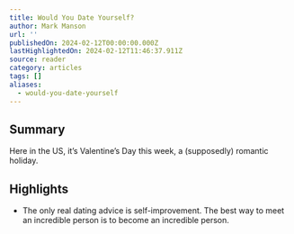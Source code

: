 ```yaml
---
title: Would You Date Yourself?
author: Mark Manson
url: ''
publishedOn: 2024-02-12T00:00:00.000Z
lastHighlightedOn: 2024-02-12T11:46:37.911Z
source: reader
category: articles
tags: []
aliases:
  - would-you-date-yourself
---
```

## Summary

Here in the US, it’s Valentine’s Day this week, a (supposedly) romantic holiday.

## Highlights
- The only real dating advice is self-improvement. The best way to meet an incredible person is to become an incredible person.
